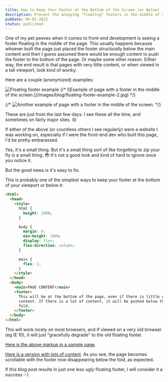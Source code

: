 ```yaml
---
title: How to Keep Your Footer at the Bottom of the Screen (or Below)
description: Prevent the annoying "floating" footers in the middle of your screen.
pubDate: 09-01-2022
status: published
---
```


One of my pet peeves when it comes to front-end development is seeing a footer floating in the middle of the page. This usually happens because whoever built the page just placed the footer structurally below the main content and then I guess assumed there would be enough content to push the footer to the bottom of the page. Or maybe some other reason. Either way, the end result is that pages with very little content, or when viewed in a tall viewport, look kind of wonky.

Here are a couple (anonymized) examples:

<Image src={floatingFooterExample2} alt="Floating footer example" />
{/* ![Example of page with a footer in the middle of the screen.](/images/blog/floating-footer-example-2.jpg) */}

{/* ![Another example of page with a footer in the middle of the screen.](/images/blog/floating-footer-example.jpg) */}

These are just from the last few days. I see these all the time, and sometimes on fairly major sites. :cry:

If either of the above (or countless others I see regularly) were a website I was working on, especially if I were the front-end dev who built this page, I'd be pretty embarassed.

<Giphy
  src="https://giphy.com/embed/apowQdwqKcKPK"
  href="https://giphy.com/gifs/embarrassed-dog-apowQdwqKcKPK"
/>

Yes, it's a small thing. But it's a small thing sort of like forgetting to zip your fly is a small thing. :flushed: It's not a good look and kind of hard to ignore once you notice it.

But the good news is it's easy to fix.

This is probably one of the simplest ways to keep your footer at the bottom of your viewport or below it:

```html
<html>
  <head>
    <style>
      html {
        height: 100%;
      }

      body {
        margin: 0;
        min-height: 100%;
        display: flex;
        flex-direction: column;
      }

      main {
        flex: 1;
      }
    </style>
  </head>
  <body>
    <main>PAGE CONTENT</main>
    <footer>
      This will be at the bottom of the page, even if there is little or no page
      content. If there is a lot of content, it will be pushed below the page
      fold.
    </footer>
  </body>
</html>
```

This will work nicely on most browsers, and if viewed on a very old browser (eg IE 10), it will just "gracefully degrade" to the old floating footer.

[Here is the above markup in a sample page](/examples/full-height-footer-at-bottom-no-content.html).

[Here is a version with lots of content](/examples/full-height-footer-below-viewport-with-content.html). As you see, the page becomes scrollable with the footer now disappearing below the fold, as expected.

If this blog post results in just one less ugly floating footer, I will consider it a success :-)
